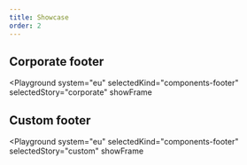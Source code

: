 ```yaml
---
title: Showcase
order: 2
---
```




## Corporate footer

<Playground
  system="eu"
  selectedKind="components-footer"
  selectedStory="corporate"
  showFrame
>
  <Footer {...demoContentCorporate} />
</Playground>

## Custom footer

<Playground
  system="eu"
  selectedKind="components-footer"
  selectedStory="custom"
  showFrame
>
  <Footer {...demoContentCustom} />
</Playground>
